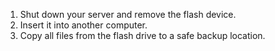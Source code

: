 1. Shut down your server and remove the flash device.
2. Insert it into another computer.
3. Copy all files from the flash drive to a safe backup location.
